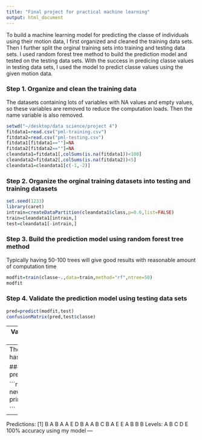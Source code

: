 ```yaml
---
title: "Final project for practical machine learning"
output: html_document
---
```


To build a machine learning model for predicting the classe of individuals using their motion data, I first organized and cleaned the training data sets. Then I further split the orginal training sets into training and testing data sets. I used random forest tree method to build the prediction model and tested on the testing data sets. With the success in predicing classe values in testing data sets, I used the model to predict classe values using the given motion data.

### Step 1. Organize and clean the training data
The datasets containing lots of variables with NA values and empty values, so these variables are removed to reduce the computation loads. Then the name variable is also removed. 

```r
setwd("~/desktop/data science/project 4")
fitdata1=read.csv("pml-training.csv")
fitdata2=read.csv("pml-testing.csv")
fitdata1[fitdata1==""]=NA
fitdata2[fitdata2==""]=NA
cleandata1=fitdata1[,colSums(is.na(fitdata1))<100]
cleandata2=fitdata2[,colSums(is.na(fitdata2))<5]
cleandata1=cleandata1[c(-1,-2)]
```
### Step 2. Organize the orginal training datasets into testing and training datasets

```r
set.seed(1233)
library(caret)
intrain=createDataPartition(cleandata1$class,p=0.6,list=FALSE)
train=cleandata1[intrain,]
test=cleandata1[-intrain,]
```
### Step 3. Build the prediction model using random forest tree method
Typically having 50-100 trees will give good results with reasonable amount of computation time

```r

modfit=train(classe~.,data=train,method="rf",ntree=50)
modfit
```

### Step 4. Validate the prediction model using testing data sets

```r
pred=predict(modfit,test)
confusionMatrix(pred,test$classe)
```
---
Validation Results:
Confusion Matrix and Statistics

          Reference
Prediction    A    B    C    D    E
         A 2232    3    0    0    0
         B    0 1515    1    0    0
         C    0    0 1367    5    0
         D    0    0    0 1280    0
         E    0    0    0    1 1442

Overall Statistics
                                          
               Accuracy : 0.9987          
                 95% CI : (0.9977, 0.9994)
    No Information Rate : 0.2845          
    P-Value [Acc > NIR] : < 2.2e-16       
                                          
                  Kappa : 0.9984          
 Mcnemar's Test P-Value : NA              

Statistics by Class:

                     Class: A Class: B Class: C Class: D Class: E
Sensitivity            1.0000   0.9980   0.9993   0.9953   1.0000
Specificity            0.9995   0.9998   0.9992   1.0000   0.9998
Pos Pred Value         0.9987   0.9993   0.9964   1.0000   0.9993
Neg Pred Value         1.0000   0.9995   0.9998   0.9991   1.0000
Prevalence             0.2845   0.1935   0.1744   0.1639   0.1838
Detection Rate         0.2845   0.1931   0.1742   0.1631   0.1838
Detection Prevalence   0.2849   0.1932   0.1749   0.1631   0.1839
Balanced Accuracy      0.9997   0.9989   0.9992   0.9977   0.9999
---
The confusion matrix shows the model has great sensitivity.

### Step 5. Use the built model to predict casse for given data sets

```r
newclasse=predict(modfit,cleandata2)
print(newclasse)

```

---
Predictions: [1] B A B A A E D B A A B C B A E E A B B B
Levels: A B C D E
100% accuracy using my model
---
